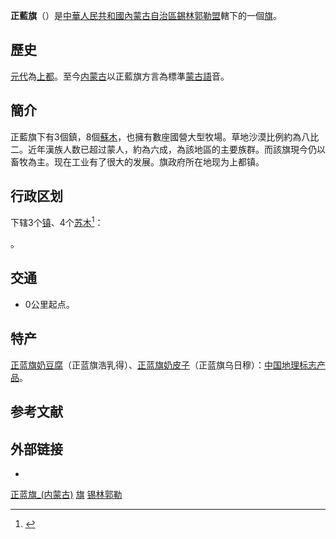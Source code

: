 {{Otheruses|subject=中国内蒙古自治区锡林郭勒盟下辖的一个旗|other=清朝八旗之一|正蓝旗}}
{{Infobox China County
| county = 正蓝旗
| usedname = 
| nameorigin = 清朝[[察哈爾八旗|察哈爾八旗]]
| Photo = 
| Photoname = 
| map =
| map_caption = 
| Pinyin = Zhènglán Qí
| Belong = [[内蒙古自治区|内蒙古自治区]][[锡林郭勒盟|锡林郭勒盟]]
| Types = [[旗_(行政區劃)|旗]]
| admincode = 152530
| founded = 
| seat = [[上都镇|上都镇]]
| officerTitle = 
| officer = 
| officerTitle2 = 
| officer2 = 
| division = 6
| town = 3
| township = 3
| subdistrict = 
| dialect = 
| post code = 027200
| phone code = 479
| coordinate = 
| area = 10126
| area land = 
| area water = 
| census yr = 
| pop = 8万人
| density =  
| GDP = 
| GDP_as_of = 
| GDPPC = 
| carlicense = 蒙H
| web = www.zlq.gov.cn
| web_title = 正蓝旗政府网
}}
'''正藍旗'''（{{Mong|m=ᠰᠢᠯᠤᠭᠤᠨ <br>ᠬᠥᠬᠡ <br>ᠬᠣᠰᠢᠭᠤ|k=Шулуун хөх хошуу}}）是[[中華人民共和國|中華人民共和國]][[內蒙古自治區|內蒙古自治區]][[錫林郭勒盟|錫林郭勒盟]]轄下的一個[[旗_(內蒙古)|旗]]。

== 歷史 ==
[[元代|元代]]為[[元上都|上都]]。至今[[内蒙古|内蒙古]]以正藍旗方言為標準[[蒙古語|蒙古語]]音。

== 簡介 ==
正藍旗下有3個鎮，8個[[苏木_(行政区划)|蘇木]]，也擁有數座國營大型牧場。草地沙漠比例約為八比二。近年漢族人数已超过蒙人，約為六成，為該地區的主要族群。而該旗現今仍以畜牧為主。现在工业有了很大的发展。旗政府所在地现为上都镇。

== 行政区划 ==
{{PAGENAMEBASE}}下辖3个[[行政建制镇|镇]]、4个[[苏木_(行政区划)|苏木]]<ref>{{PRC admin/ref sgc|15/25/30}}</ref>：

{{PRC admin/children|15/25/30}}。

== 交通 ==
* {{中国国道名|239}}0公里起点。

==特产==
[[正蓝旗奶豆腐|正蓝旗奶豆腐]]（正蓝旗浩乳得）、[[正蓝旗奶皮子|正蓝旗奶皮子]]（正蓝旗乌日穆）：[[中国地理标志产品|中国地理标志产品]]。

== 参考文献 ==
{{reflist}}

== 外部链接 ==
* {{Official website|http://www.zlq.gov.cn/|name=正蓝旗人民政府}}

{{正蓝旗行政区划}}
{{锡林郭勒盟行政区划}}
{{内蒙古行政区划}}

[[Category:正蓝旗_(内蒙古)|]]
[[Category:锡林郭勒县级行政区|旗]]
[[Category:内蒙古自治区的旗|锡林郭勒]]